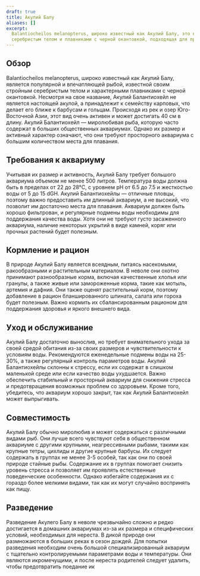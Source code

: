 ```yaml
---
draft: true
title: Акулий Балу
aliases: []
excerpt:
  Balantiocheilos melanopterus, широко известный как Акулий Балу, это крупная и активная рыба с поразительным
  серебристым телом и плавниками с черной окантовкой, подходящая для просторных аквариумов.
---
```


## Обзор

Balantiocheilos melanopterus, широко известный как Акулий Балу, является популярной и впечатляющей рыбой, известной
своим стройным серебристым телом и характерными плавниками с черной окантовкой. Несмотря на свое название, Акулий
Балантиохейл не является настоящей акулой, а принадлежит к семейству карповых, что делает его ближе к барбусам и
гольцам. Происходя из рек и озер Юго-Восточной Азии, этот вид очень активен и может достигать 40 см в длину. Акулий
Балантиохейл — миролюбивая рыба, которую часто содержат в больших общественных аквариумах. Однако их размер и активный
характер означают, что они требуют просторного аквариума с большим количеством места для плавания.

## Требования к аквариуму

Учитывая их размер и активность, Акулий Балу требует большого аквариума объемом не менее 500 литров. Температура воды
должна быть в пределах от 22 до 28°C, с уровнем pH от 6.5 до 7.5 и жесткостью воды от 5 до 15 dGH. Акулий Балантиохейлы
— отличные пловцы, поэтому важно предоставить им длинный аквариум, а не высокий, что позволит им достаточно места для
плавания. Аквариум должен быть хорошо фильтрован, и регулярные подмены воды необходимы для поддержания качества воды.
Хотя они не требуют густо засаженного аквариума, наличие некоторых укрытий в виде камней, коряг или прочных растений
будет полезным.

## Кормление и рацион

В природе Акулий Балу является всеядным, питаясь насекомыми, ракообразными и растительным материалом. В неволе они
охотно принимают разнообразные корма, включая качественные хлопья или гранулы, а также живые или замороженные корма,
такие как мотыль, артемия и дафния. Они также оценят растительный корм, поэтому добавление в рацион бланшированного
шпината, салата или гороха будет полезным. Важно кормить их сбалансированным рационом для поддержания здоровья и яркого
внешнего вида.

## Уход и обслуживание

Акулий Балу достаточно вынослив, но требует внимательного ухода за своей средой обитания из-за своих размеров и
чувствительности к условиям воды. Рекомендуются еженедельные подмены воды на 25-30%, а также регулярный контроль
параметров воды. Акулий Балантиохейлы склонны к стрессу, если их содержат в слишком маленькой среде или если качество
воды ухудшается. Важно обеспечить стабильный и просторный аквариум для снижения стресса и предотвращения возможных
проблем со здоровьем. Кроме того, убедитесь, что аквариум хорошо закрыт, так как Акулий Балантиохейл может выпрыгивать.

## Совместимость

Акулий Балу обычно миролюбив и может содержаться с различными видами рыб. Они лучше всего чувствуют себя в общественном
аквариуме с другими крупными, неагрессивными рыбами, такими как крупные тетры, цихлиды и другие крупные барбусы. Их
следует содержать в группах не менее 3-5 особей, так как они по своей природе стайные рыбы. Содержание их в группах
помогает снизить уровень стресса и позволяет им проявлять естественные поведенческие особенности. Однако избегайте
содержания их с гораздо более мелкими видами, так как их могут случайно воспринять как пищу.

## Разведение

Разведение Акулего Балу в неволе чрезвычайно сложно и редко достигается в домашних аквариумах из-за их размера и
специфических условий, необходимых для нереста. В дикой природе они размножаются в больших реках в сезон дождей. Для
попытки разведения необходим очень большой специализированный аквариум с тщательно контролируемыми параметрами воды и
температуры. Они являются икромечущими, и после нереста родителей следует удалить, чтобы предотвратить поедание ик
